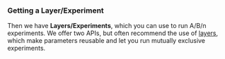 ### Getting a Layer/Experiment

Then we have **Layers/Experiments**, which you can use to run A/B/n experiments. We offer two APIs, but often recommend the use of [layers](/layers), which make parameters reusable and let you run mutually exclusive experiments.

